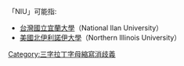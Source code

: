 「NIU」可能指:

*[[台灣|台灣]][[國立宜蘭大學|國立宜蘭大學]]（National Ilan University）
*[[美國|美國]][[北伊利諾伊大學|北伊利諾伊大學]]（Northern Illinois University）

[[Category:三字拉丁字母縮寫消歧義|Category:三字拉丁字母縮寫消歧義]]
{{disambig}}